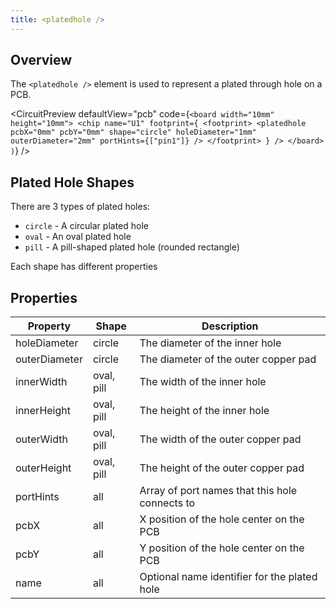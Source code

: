 ```yaml
---
title: <platedhole />
---
```


## Overview

The `<platedhole />` element is used to represent a plated through hole on a PCB.


<CircuitPreview
  defaultView="pcb"
  code={`
    <board width="10mm" height="10mm">
      <chip name="U1" footprint={
        <footprint>
          <platedhole
            pcbX="0mm"
            pcbY="0mm"
            shape="circle"
            holeDiameter="1mm"
            outerDiameter="2mm"
            portHints={["pin1"]}
          />
        </footprint>
      } />
    </board>
  )
  `}
/>

## Plated Hole Shapes

There are 3 types of plated holes:

- `circle` - A circular plated hole
- `oval` - An oval plated hole
- `pill` - A pill-shaped plated hole (rounded rectangle)

Each shape has different properties

## Properties

| Property      | Shape      | Description                                    |
| ------------- | ---------- | ---------------------------------------------- |
| holeDiameter  | circle     | The diameter of the inner hole                 |
| outerDiameter | circle     | The diameter of the outer copper pad           |
| innerWidth    | oval, pill | The width of the inner hole                    |
| innerHeight   | oval, pill | The height of the inner hole                   |
| outerWidth    | oval, pill | The width of the outer copper pad              |
| outerHeight   | oval, pill | The height of the outer copper pad             |
| portHints     | all        | Array of port names that this hole connects to |
| pcbX          | all        | X position of the hole center on the PCB       |
| pcbY          | all        | Y position of the hole center on the PCB       |
| name          | all        | Optional name identifier for the plated hole   |
